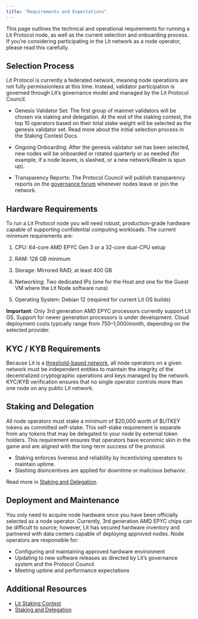 ```yaml
---
title: "Requirements and Expectations"
---
```


This page outlines the technical and operational requirements for running a Lit Protocol node, as well as the current selection and onboarding process. If you’re considering participating in the Lit network as a node operator, please read this carefully.

## Selection Process

Lit Protocol is currently a federated network, meaning node operations are not fully permissionless at this time. Instead, validator participation is governed through Lit’s governance model and managed by the Lit Protocol Council.

- Genesis Validator Set: The first group of mainnet validators will be chosen via staking and delegation. At the end of the staking contest, the top 10 operators based on their total stake weight will be selected as the genesis validator set. Read more about the initial selection process in the Staking Contest Docs.

- Ongoing Onboarding: After the genesis validator set has been selected, new nodes will be onboarded or rotated quarterly or as needed (for example, if a node leaves, is slashed, or a new network/Realm is spun up).

- Transparency Reports: The Protocol Council will publish transparency reports on the [governance forum](https://litprotocol.discourse.group/categories) whenever nodes leave or join the network.

## Hardware Requirements

To run a Lit Protocol node you will need robust, production-grade hardware capable of supporting confidential computing workloads. The current minimum requirements are:

1. CPU: 64-core AMD EPYC Gen 3 or a 32-core dual-CPU setup

2. RAM: 128 GB minimum

3. Storage: Mirrored RAID, at least 400 GB

4. Networking: Two dedicated IPs (one for the Host and one for the Guest VM where the Lit Node software runs)

5. Operating System: Debian 12 (required for current Lit OS builds)

**Important**: Only 3rd generation AMD EPYC processors currently support Lit OS. Support for newer generation processors is under development. Cloud deployment costs typically range from $750–$1,000/month, depending on the selected provider.

## KYC / KYB Requirements

Because Lit is a [threshold-based network](learning-lit/node-architecture), all node operators on a given network must be independent entities to maintain the integrity of the decentralized cryptographic operations and keys managed by the network. KYC/KYB verification ensures that no single operator controls more than one node on any public Lit network.

## Staking and Delegation

All node operators must stake a minimum of \$20,000 worth of \$LITKEY tokens as committed self-stake. This self-stake requirement is separate from any tokens that may be delegated to your node by external token holders. This requirement ensures that operators have economic skin in the game and are aligned with the long-term success of the protocol.

- Staking enforces liveness and reliability by incentivizing operators to maintain uptime.
- Slashing disincentives are applied for downtime or malicious behavior.

Read more in [Staking and Delegation](/node-ops/staking-and-delegation).

## Deployment and Maintenance

You only need to acquire node hardware once you have been officially selected as a node operator. Currently, 3rd generation AMD EPYC chips can be difficult to source; however, Lit has secured hardware inventory and partnered with data centers capable of deploying approved nodes. Node operators are responsible for:

- Configuring and maintaining approved hardware environment
- Updating to new software releases as directed by Lit’s governance system and the Protocol Council
- Meeting uptime and performance expectations

## Additional Resources

- [Lit Staking Contest](/node-ops/staking-contest/logistics)
- [Staking and Delegation](/node-ops/staking-and-delegation)
